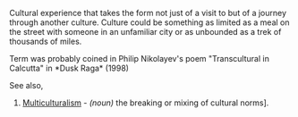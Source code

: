 Cultural experience that takes the form not just of a visit to but of a journey through another culture. Culture could be something as limited as a meal on the street with someone in an unfamiliar city or as unbounded as a trek of thousands of miles. 

Term was probably coined in Philip Nikolayev's poem "Transcultural in Calcutta"
in *Dusk Raga* (1998) 

See also,

#[[Multiculturalism]] - ''(noun)'' the breaking or mixing of cultural norms].